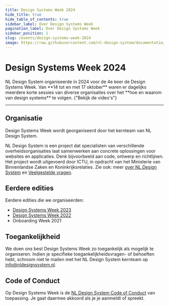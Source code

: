 ```yaml
---
title: Design Systems Week 2024
hide_title: true
hide_table_of_contents: true
sidebar_label: Over Design Systems Week
pagination_label: Over Design Systems Week
sidebar_position: 1
slug: /events/design-systems-week-2024
image: https://raw.githubusercontent.com/nl-design-system/documentatie/assets/dsw-24.png
---
```



# Design Systems Week 2024

<Paragraph lead>
  NL Design System organiseerde in 2024 voor de 4e keer de Design Systems Week. Van **14 tot en met 17 oktober** waren
  er dagelijks meerdere korte sessies van diverse organisaties over het **hoe en waarom van design systems** te volgen.
</Paragraph>

<ActionGroup>
  <ButtonLink href="/events/design-systems-week-2024/programma" appearance="primary-action">
    {"Bekijk de video's"}
    <IconChevronRight />
  </ButtonLink>
</ActionGroup>

---

## Organisatie

Design Systems Week wordt georganiseerd door het kernteam van NL Design System.

NL Design System is een project dat specialisten van verschillende overheidsorganisaties laat samenwerken aan concrete oplossingen voor websites en applicaties. Denk bijvoorbeeld aan code, ontwerp en richtlijnen. Het project wordt uitgevoerd door ICTU, in opdracht van het Ministerie van Binnenlandse Zaken en Koninkrijksrelaties. Zie ook: meer [over NL Design System](/project/over-nl-design-system) en [Veelgestelde vragen](/project/faq).

## Eerdere edities

Eerdere edities die we organiseerden:

- [Design Systems Week 2023](/events/design-systems-week-2023)
- [Design Systems Week 2022](/events/design-systems-week-2022)
- Onboarding Week 2021

## Toegankelijkheid

We doen ons best Design Systems Week zo toegankelijk als mogelijk te organiseren. Indien je specifieke toegankelijkheidsvragen- of behoeften hebt, schroom niet te mailen met het NL Design System kernteam op [info@nldesignsystem.nl](mailto:info@nldesignsystem.nl).

## Code of Conduct

Op Design Systems Week is de [NL Design System Code of Conduct](https://github.com/nl-design-system/.github/blob/main/CODE_OF_CONDUCT.nl.md) van toepassing. Je gaat daarmee akkoord als je je aanmeldt of spreekt.
